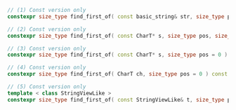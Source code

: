 ```cpp
// (1) Const version only
constexpr size_type find_first_of( const basic_string& str, size_type pos = 0 ) const noexcept;

// (2) Const version only
constexpr size_type find_first_of( const CharT* s, size_type pos, size_type count ) const;

// (3) Const version only
constexpr size_type find_first_of( const CharT* s, size_type pos = 0 ) const;

// (4) Const version only
constexpr size_type find_first_of( CharT ch, size_type pos = 0 ) const noexcept;

// (5) Const version only
template < class StringViewLike >
constexpr size_type find_first_of( const StringViewLike& t, size_type pos = 0 ) const noexcept(/* see below */);
```
